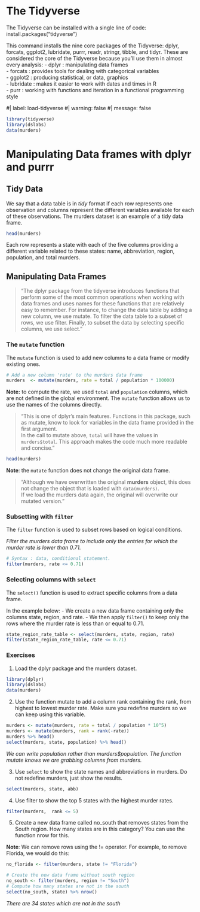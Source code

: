 # The Tidyverse 


The Tidyverse can be installed with a single line of code:
install.packages("tidyverse")

This command installs the nine core packages of the Tidyverse: dplyr, forcats, ggplot2, lubridate, purrr, readr, stringr, tibble, and tidyr.
These are considered the core of the Tidyverse because you’ll use them in almost every analysis:
- dplyr : manipulating data frames   
- forcats : provides tools for dealing with categorical variables  
- ggplot2 : producing statistical, or data, graphics  
- lubridate : makes it easier to work with dates and times in R  
- purr : working with functions and iteration in a functional programming style 

#| label: load-tidyverse
#| warning: false
#| message: false

```r
library(tidyverse)
library(dslabs)
data(murders)
```

# Manipulating Data frames with dplyr and purrr

## Tidy Data

We say that a data table is in *tidy* format if each row represents one observation and columns
represent the different variables available for each of these observations.
The murders dataset is an example of a tidy data frame.

```r
head(murders)
```

Each row represents a state with each of the five columns providing a different variable related
to these states: name, abbreviation, region, population, and total murders.

## Manipulating Data Frames

>"The dplyr package from the tidyverse introduces functions that perform some of the most
common operations when working with data frames and uses names for these functions that
are relatively easy to remember. For instance, to change the data table by adding a new
column, we use mutate. To filter the data table to a subset of rows, we use filter. Finally,
to subset the data by selecting specific columns, we use select."


### The `mutate` function
The `mutate` function is used to add new columns to a data frame or modify existing ones.

```r
# Add a new column 'rate' to the murders data frame
murders  <- mutate(murders, rate = total / population * 100000)
```

**Note:** to compute the rate, we used `total` and `population` columns, which are not defined in the
global environment. The `mutate` function allows us to use the names of the columns directly.

>"This is one of dplyr's main features. Functions in this package, such as mutate, know to look for variables in the data frame provided in the first argument.  
In the call to mutate above, `total` will have the values in `murders$total`. This approach makes the code much more readable and concise."


```r
head(murders)
```

**Note**: the `mutate` function does not change the original data frame.  

>"Although we have overwritten the original **murders** object, this does not change the object that is loaded with `data(murders)`.  
If we load the murders data again, the original will overwrite our mutated version."

### Subsetting with `filter`
The `filter` function is used to subset rows based on logical conditions.

*Filter the murders data frame to include only the entries for which the murder rate is lower than 0.71.*

```r
# Syntax : data, conditional statement.
filter(murders, rate <= 0.71)
```

### Selecting columns with `select`

The `select()` function is used to extract specific columns from a data frame.

In the example below:
- We create a new data frame containing only the columns state, region, and rate.
- We then apply `filter()` to keep only the rows where the murder rate is less than or equal to 0.71.

```r
state_region_rate_table <- select(murders, state, region, rate)
filter(state_region_rate_table, rate <= 0.71)
```

### Exercises

1. Load the dplyr package and the murders dataset.
```r
library(dplyr)
library(dslabs)
data(murders)
```

2. Use the function mutate to add a column rank containing the rank, from highest to lowest murder rate. 
Make sure you redefine murders so we can keep using this variable.
```r
murders <- mutate(murders, rate = total / population * 10^5)
murders <- mutate(murders, rank = rank(-rate))
murders %>% head()
select(murders, state, population) %>% head()
```
*We can write population rather than murders$population. The function mutate knows we are grabbing columns from murders.*


3. Use `select` to show the state names and abbreviations in murders. Do not redefine murders, just show the results.

```r
select(murders, state, abb)
```

4. Use filter to show the top 5 states with the highest murder rates.

```r
filter(murders,  rank <= 5)
```

5. Create a new data frame called no_south that removes states from the South region. How
many states are in this category? You can use the function nrow for this.

**Note**: We can remove rows using the != operator. For example, to remove Florida, we would do
this:
```r
no_florida <- filter(murders, state != "Florida")
```

```r
# Create the new data frame without south region
no_south <- filter(murders, region != "South")
# Compute how many states are not in the south
select(no_south, state) %>% nrow()
```

*There are 34 states which are not in the south*

